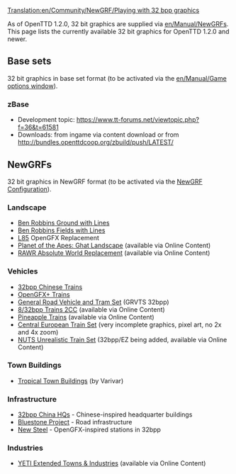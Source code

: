 [[Translation:en/Community/NewGRF/Playing with 32 bpp graphics]]
{{en/Feature|1.2}}

As of OpenTTD 1.2.0, 32 bit graphics are supplied via [[en/Manual/NewGRF]]s. This page lists the currently available 32 bit graphics for OpenTTD 1.2.0 and newer.

== Base sets ==
32 bit graphics in base set format (to be activated via the [[en/Manual/Game options window]]).

=== zBase ===
* Development topic: https://www.tt-forums.net/viewtopic.php?f=36&t=61581
* Downloads: from ingame via content download or from http://bundles.openttdcoop.org/zbuild/push/LATEST/

== NewGRFs ==
32 bit graphics in NewGRF format (to be activated via the [[en/Manual/NewGRF|NewGRF Configuration]]).

===Landscape===
* [http://dev.openttdcoop.org/attachments/download/3067/br_ground_lines.grf Ben Robbins Ground with Lines]
* [http://dev.openttdcoop.org/attachments/download/3073/br_ground_fields_lines.grf Ben Robbins Fields with Lines]
* [http://www.tt-forums.net/viewtopic.php?t=47475 L85] OpenGFX Replacement
* [http://dev.openttdcoop.org/projects/pota-ghat Planet of the Apes: Ghat Landscape] (available via Online Content)
* [https://dev.openttdcoop.org/projects/rawr RAWR Absolute World Replacement] (available via Online Content)

===Vehicles===
* [http://www.tt-forums.net/viewtopic.php?t=70494 32bpp Chinese Trains]
* [http://bundles.openttdcoop.org/ogfx-trains/nightlies/LATEST/ OpenGFX+ Trains]
* [http://www.tt-forums.net/viewtopic.php?p=1048814#p1048814 General Road Vehicle and Tram Set] (GRVTS 32bpp)
* [http://www.tt-forums.net/viewtopic.php?f=67&t=59332 8/32bpp Trains 2CC] (available via Online Content)
* [http://www.tt-forums.net/viewtopic.php?f=67&t=70244 Pineapple Trains] (available via Online Content)
* [http://dev.openttdcoop.org/projects/cets Central European Train Set] (very incomplete graphics, pixel art, no 2x and 4x zoom)
* [http://dev.openttdcoop.org/projects/nuts/ NUTS Unrealistic Train Set] (32bpp/EZ being added, available via Online Content)

===Town Buildings===
* [http://www.tt-forums.net/viewtopic.php?f=36&t=63582 Tropical Town Buildings] (by Varivar)

===Infrastructure===
* [http://www.tt-forums.net/viewtopic.php?t=72667 32bpp China HQs] - Chinese-inspired headquarter buildings
* [http://www.tt-forums.net/viewtopic.php?t=72718 Bluestone Project] - Road infrastructure 
* [http://www.tt-forums.net/viewtopic.php?t=72869 New Steel] - OpenGFX-inspired stations in 32bpp

===Industries===
* [http://dev.openttdcoop.org/projects/yeti YETI Extended Towns & Industries] (available via Online Content)